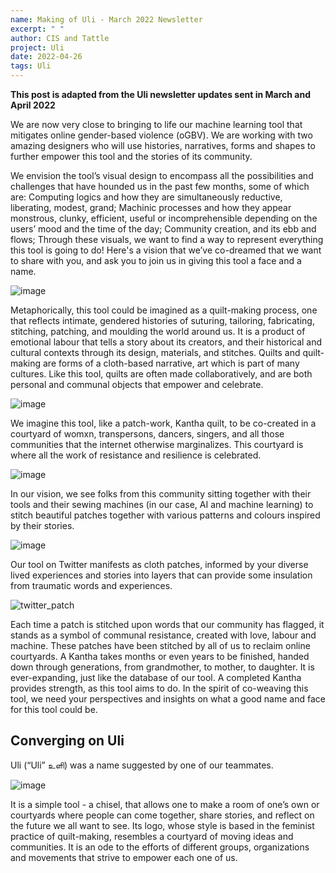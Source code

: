 ```yaml
---
name: Making of Uli - March 2022 Newsletter
excerpt: " "
author: CIS and Tattle
project: Uli
date: 2022-04-26
tags: Uli
---
```


**This post is adapted from the Uli newsletter updates sent in March and April 2022**

We are now very close to bringing to life our machine learning tool that mitigates online gender-based violence (oGBV). We are working with two amazing designers who will use histories, narratives, forms and shapes to further empower this tool and the stories of its community.

We envision the tool’s visual design to encompass all the possibilities and challenges that have hounded us in the past few months, some of which are:
Computing logics and how they are simultaneously reductive, liberating, modest, grand;
Machinic processes and how they appear monstrous, clunky, efficient, useful or incomprehensible depending on the users’ mood and the time of the day;
Community creation, and its ebb and flows;
Through these visuals, we want to find a way to represent everything this tool is going to do!
Here's a vision that we’ve co-dreamed that we want to share with you, and ask you to join us in giving this tool a face and a name.

![image](/quilting_viz.png)

Metaphorically, this tool could be imagined as a quilt-making process, one that reflects intimate, gendered histories of suturing, tailoring, fabricating, stitching, patching, and moulding the world around us. It is a product of emotional labour that tells a story about its creators, and their historical and cultural contexts through its design, materials, and stitches.
Quilts and quilt-making are forms of a cloth-based narrative, art which is part of many cultures. Like this tool, quilts are often made collaboratively, and are both personal and communal objects that empower and celebrate.

![image](/courtyard_paint.png)

We imagine this tool, like a patch-work, Kantha quilt, to be co-created in a courtyard of womxn, transpersons, dancers, singers, and all those communities that the internet otherwise marginalizes. This courtyard is where all the work of resistance and resilience is celebrated.

![image](/machine_moodboard.png)

In our vision, we see folks from this community sitting together with their tools and their sewing machines (in our case, AI and machine learning) to stitch beautiful patches together with various patterns and colours inspired by their stories.

![image](/patched_quilt.png)

Our tool on Twitter manifests as cloth patches, informed by your diverse lived experiences and stories into layers that can provide some insulation from traumatic words and experiences.

![twitter_patch](/twitter_patch.png)

Each time a patch is stitched upon words that our community has flagged, it stands as a symbol of communal resistance, created with love, labour and machine.
These patches have been stitched by all of us to reclaim online courtyards.
A Kantha takes months or even years to be finished, handed down through generations, from grandmother, to mother, to daughter. It is ever-expanding, just like the database of our tool. A completed Kantha provides strength, as this tool aims to do.
In the spirit of co-weaving this tool, we need your perspectives and insights on what a good name and face for this tool could be.

## Converging on Uli

Uli (“Uli” உளி) was a name suggested by one of our teammates.

![image](/uli_name.png)

It is a simple tool - a chisel, that allows one to make a room of one’s own or courtyards where people can come together, share stories, and reflect on the future we all want to see. Its logo, whose style is based in the feminist practice of quilt-making, resembles a courtyard of moving ideas and communities. It is an ode to the efforts of different groups, organizations and movements that strive to empower each one of us.